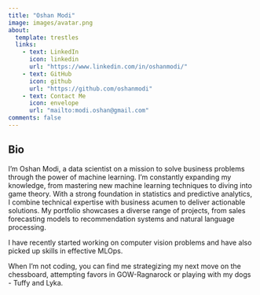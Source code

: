 ```yaml
---
title: "Oshan Modi"
image: images/avatar.png
about:
  template: trestles
  links:
    - text: LinkedIn
      icon: linkedin
      url: "https://www.linkedin.com/in/oshanmodi/"
    - text: GitHub
      icon: github
      url: "https://github.com/oshanmodi"
    - text: Contact Me
      icon: envelope
      url: "mailto:modi.oshan@gmail.com"
comments: false
---
```

::: {.column-page}

## Bio

 I'm Oshan Modi, a data scientist on a mission to solve business problems through the power of machine learning. I'm constantly expanding my knowledge, from mastering new machine learning techniques to diving into game theory. With a strong foundation in statistics and predictive analytics, I combine technical expertise with business acumen to deliver actionable solutions. My portfolio showcases a diverse range of projects, from sales forecasting models to recommendation systems and natural language processing.
 
 I have recently started working on computer vision problems and have also picked up skills in effective MLOps.
 
 When I'm not coding, you can find me strategizing my next move on the chessboard, attempting favors in GOW-Ragnarock or playing with my dogs - Tuffy and Lyka.

:::
